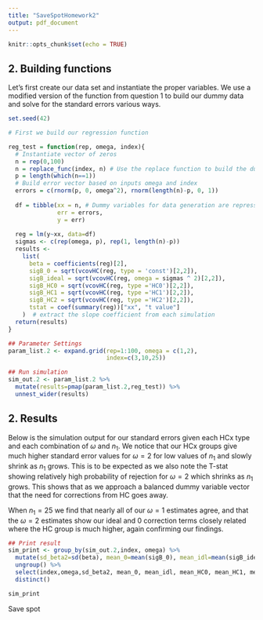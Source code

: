 ```yaml
---
title: "SaveSpotHomework2"
output: pdf_document
---
```


```r
knitr::opts_chunk$set(echo = TRUE)
```

## 2. Building functions

Let's first create our data set and instantiate the proper variables. We use a modified version of the function from question 1 to build our dummy data and solve for the standard errors various ways.

```r
set.seed(42)

# First we build our regression function

reg_test = function(rep, omega, index){
  # Instantiate vector of zeros 
  n = rep(0,100)
  n = replace_func(index, n) # Use the replace function to build the dummy vector
  p = length(which(n==1))
  # Build error vector based on inputs omega and index
  errors = c(rnorm(p, 0, omega^2), rnorm(length(n)-p, 0, 1))
  
  df = tibble(xx = n, # Dummy variables for data generation are repressed by beta = 0
              err = errors,
              y = err)
  
  reg = lm(y~xx, data=df)
  sigmas <- c(rep(omega, p), rep(1, length(n)-p))
  results <-
    list(
      beta = coefficients(reg)[2],
      sigB_0 = sqrt(vcovHC(reg, type = 'const')[2,2]),
      sigB_ideal = sqrt(vcovHC(reg, omega = sigmas ^ 2)[2,2]),
      sigB_HC0 = sqrt(vcovHC(reg, type ='HC0')[2,2]),
      sigB_HC1 = sqrt(vcovHC(reg, type ='HC1')[2,2]),
      sigB_HC2 = sqrt(vcovHC(reg, type ='HC2')[2,2]),
      tstat = coef(summary(reg))["xx", "t value"]
    )  # extract the slope coefficient from each simulation
  return(results)
}

## Parameter Settings
param_list.2 <- expand.grid(rep=1:100, omega = c(1,2),
                            index=c(3,10,25))

## Run simulation
sim_out.2 <- param_list.2 %>%
  mutate(results=pmap(param_list.2,reg_test)) %>%
  unnest_wider(results)

```

## 2. Results

Below is the simulation output for our standard errors given each HCx type and each combination of $\omega$ and $n_1$. We notice that our HCx groups give much higher standard error values for $\omega = 2$ for low values of $n_1$ and slowly shrink as $n_1$ grows. This is to be expected as we also note the T-stat showing relatively high probability of rejection for $\omega=2$ which shrinks as $n_1$ grows. This shows that as we approach a balanced dummy variable vector that the need for corrections from HC goes away.

When $n_1 = 25$ we find that nearly all of our $\omega=1$ estimates agree, and that the $\omega=2$ estimates show our ideal and 0 correction terms closely related where the HC group is much higher, again confirming our findings.

```r
## Print result
sim_print <- group_by(sim_out.2,index, omega) %>%
  mutate(sd_beta2=sd(beta), mean_0=mean(sigB_0), mean_idl=mean(sigB_ideal), mean_HC0=mean(sigB_HC0), mean_HC1=mean(sigB_HC1), mean_HC2 = mean(sigB_HC2), p_rej= length(tstat[tstat>1.96])/length(tstat)) %>%
  ungroup() %>%
  select(index,omega,sd_beta2, mean_0, mean_idl, mean_HC0, mean_HC1, mean_HC2, p_rej) %>%
  distinct() 

sim_print
```



#############################################

Save spot
